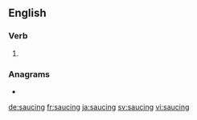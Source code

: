 ==English==

===Verb===
{{head|en|present participle}}

# {{present participle of|sauce|lang=en|nocat=1}}

===Anagrams===
* {{l|en|causing}}

[[de:saucing]]
[[fr:saucing]]
[[ja:saucing]]
[[sv:saucing]]
[[vi:saucing]]